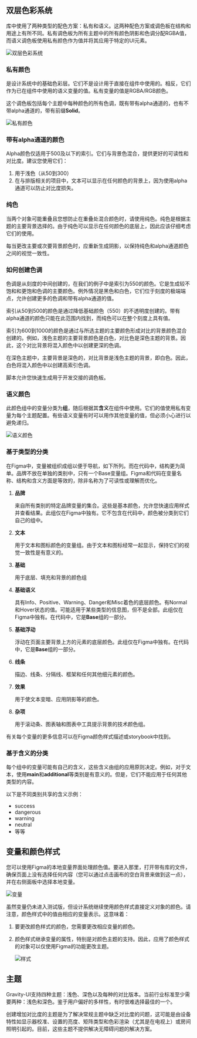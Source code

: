 ## 双层色彩系统

库中使用了两种类型的配色方案：私有和语义。这两种配色方案或调色板在结构和用途上有所不同。私有调色板为所有主题中的所有颜色阴影和色调分配RGBA值，而语义调色板使用私有颜色作为值并将其应用于特定的UI元素。

![双层色彩系统](/static/images/design/Color/ColorSystem.png)

### **私有颜色**

是设计系统中的基础色彩层。它们不是设计用于直接在组件中使用的。相反，它们作为已在组件中使用的语义变量的值。私有变量的值是RGBA/RGB颜色。

这个调色板包括每个主题中每种颜色的所有色调，既有带有alpha通道的，也有不带alpha通道的，带有前缀**Solid**。

![私有颜色](/static/images/design/Color/PrivateColors.png)

### **带有alpha通道的颜色**

Alpha颜色仅适用于500及以下的索引。它们与背景色混合，提供更好的可读性和对比度。建议您使用它们：

1. 用于浅色（从50到300）
2. 在与排版相关的项目中，文本可以显示在任何颜色的背景上，因为使用alpha通道可以防止对比度损失。

### **纯色**

当两个对象可能重叠且您想防止在重叠处混合颜色时，请使用纯色。纯色是根据主题的主要背景选择的。由于纯色可以显示在任何颜色的底层上，因此应该仔细考虑它们的使用。

每当更改主要或次要背景颜色时，应重新生成阴影，以保持纯色和alpha通道颜色之间的视觉一致性。

### 如何创建色调

色调是从刻度的中间创建的，在我们的例子中是索引为550的颜色。它是生成较不饱和和更饱和色调的主要颜色。例外情况是黑色和白色，它们位于刻度的极端端点，允许创建更多的色调和带有alpha通道的值。

索引从50到500的颜色是通过降低基础颜色（550）的不透明度创建的。带有alpha通道的颜色只能在此范围内找到，而纯色可以在整个刻度上具有值。

索引为600到1000的颜色是通过与所选主题的主要颜色形成对比的背景颜色混合创建的。例如，浅色主题的主要背景颜色是白色，对比色是深色主题的背景。因此，这个对比背景将混入颜色中以创建更深的色调。

在深色主题中，主要背景是深色的，对比背景是浅色主题的背景，即白色。因此，白色将混入颜色中以创建高索引色调。

脚本允许您快速生成用于开发交接的调色板。

### **语义颜色**

此颜色组中的变量分类为**组**，随后根据其**含义**在组件中使用。它们的值使用私有变量为每个主题配置。有些语义变量有时可以用作其他变量的值，但必须小心进行以避免递归。

![语义颜色](/static/images/design/Color/SemanticColors.png)

### **基于类型的分类**

在Figma中，变量被组织成组以便于导航，如下所列。而在代码中，结构更为简单。品牌不放在单独的类别中，只有一个Base变量组。Figma和代码在变量名称、结构和含义方面是等效的，除非名称为了可读性或理解而优化。

1. **品牌**

   来自所有类别的特定品牌变量的集合。这些是基本颜色，允许您快速应用样式并查看结果。此组仅在Figma中独有。它不包含在代码中，颜色被分类到它们自己的组中。

2. **文本**

   用于文本和图标颜色的变量组。由于文本和图标经常一起显示，保持它们的视觉一致性是有意义的。

3. **基础**

   用于底层、填充和背景的颜色组

4. **基础语义**

   具有Info、Positive、Warning、Danger和Misc着色的底层颜色。有Normal和Hover状态的值。可能适用于某些类型的信息图，但不是全部。此组仅在Figma中独有。在代码中，它是**Base**组的一部分。

5. **基础浮动**

   浮动在页面主要背景上方的元素的底层颜色。此组仅在Figma中独有。在代码中，它是**Base**组的一部分。

6. **线条**

   描边、线条、分隔线、框架和任何其他细元素的颜色。

7. **效果**

   用于使文本变暗、应用阴影等的颜色。

8. **杂项**

   用于滚动条、图表轴和图表中工具提示背景的技术颜色组。


有关每个变量的更多信息可以在Figma颜色样式描述或storybook中找到。

### 基于含义的分类

每个组中的变量可能有自己的含义，这些含义由组的应用原则决定。例如，对于文本，使用**main**和**additional**等类别是有意义的。但是，它们不能应用于任何其他类型的内容。

以下是不同类别共享的含义示例：

- success
- dangerous
- warning
- neutral
- 等等

## 变量和颜色样式

您可以使用Figma的本地变量界面处理颜色值。要进入那里，打开带有库的文件，确保页面上没有选择任何内容（您可以通过点击画布的空白背景来做到这一点），并在右侧面板中选择本地变量。

![变量](/static/images/design/Color/Variables.png)

虽然变量仍未进入测试版，但设计系统继续使用颜色样式直接定义对象的颜色。请注意，颜色样式中的值由相应的变量表示。这意味着：

1. 要更改颜色样式的颜色，您需要更改相应变量的颜色。
2. 颜色样式继承变量的属性，特别是对颜色主题的支持。因此，应用了颜色样式的对象可以仅使用Figma的功能更改主题。

   ![样式](/static/images/design/Color/Styles.png)


## 主题

Gravity-UI支持四种主题：浅色、深色以及每种的对比版本。当前行业标准至少需要两种：浅色和深色。鉴于用户偏好的多样性，有时很难选择最佳的一个。

创建增加对比度的主题是为了解决常规主题中缺乏对比度的问题，这可能是由设备特性如显示器校准、设置的亮度、矩阵类型和色彩渲染（尤其是在电视上）或房间照明引起的。目前，这些主题不提供解决无障碍问题的解决方案。